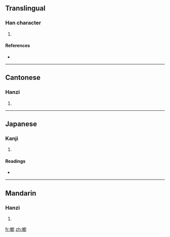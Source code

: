 ==Translingual==

===Han character===
{{Han char|rn=50|rad=巾|as=15|sn=18|four=4024<sub>0</sub>|canj=中月戈土戈 (LBIGI)}}

# {{defn|Han|sort=巾15}}

====References====
* {{Han ref|kx=0338.040|dkj=09134|dj=0644.350|hdz=10758.040|uh=5E6E|ud=24174|bh=EFC6|bd=61382}}

----

==Cantonese==

===Hanzi===
{{yue-hanzi|jyut=|y=chyu4}}

# {{defn|Cantonese|sort=巾15}}

----

==Japanese==

===Kanji===
{{ja-kanji|grade=|rs=巾15}}

# {{defn|Japanese|sort=巾15}}

====Readings====
* {{ja-readings|on=[[ちゅ]] (chu), [[じう]] (jiu)|kun=[[とばり]] (tobari), [[かや]] (kaya)}}

----

==Mandarin==

===Hanzi===
{{cmn-hanzi|pin=[[chú]] ([[chu2]])|wg=ch'u<sup>2</sup>}}

# {{defn|Mandarin|sort=巾15}}

[[fr:幮]]
[[zh:幮]]